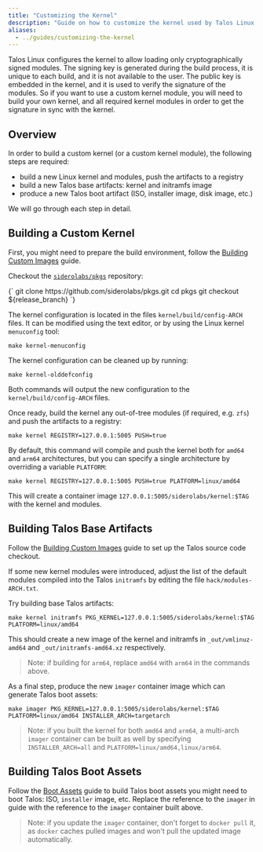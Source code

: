 ```yaml
---
title: "Customizing the Kernel"
description: "Guide on how to customize the kernel used by Talos Linux."
aliases:
  - ../guides/customizing-the-kernel
---
```



Talos Linux configures the kernel to allow loading only cryptographically signed modules.
The signing key is generated during the build process, it is unique to each build, and it is not available to the user.
The public key is embedded in the kernel, and it is used to verify the signature of the modules.
So if you want to use a custom kernel module, you will need to build your own kernel, and all required kernel modules in order to get the signature in sync with the kernel.

## Overview

In order to build a custom kernel (or a custom kernel module), the following steps are required:

- build a new Linux kernel and modules, push the artifacts to a registry
- build a new Talos base artifacts: kernel and initramfs image
- produce a new Talos boot artifact (ISO, installer image, disk image, etc.)

We will go through each step in detail.

## Building a Custom Kernel

First, you might need to prepare the build environment, follow the [Building Custom Images](./building-images) guide.

Checkout the [`siderolabs/pkgs`](https://github.com/siderolabs/pkgs) repository:

<CodeBlock lang="sh">
{`
git clone https://github.com/siderolabs/pkgs.git
cd pkgs
git checkout ${release_branch}
`}
</CodeBlock>

The kernel configuration is located in the files `kernel/build/config-ARCH` files.
It can be modified using the text editor, or by using the Linux kernel `menuconfig` tool:

```shell
make kernel-menuconfig
```

The kernel configuration can be cleaned up by running:

```shell
make kernel-olddefconfig
```

Both commands will output the new configuration to the `kernel/build/config-ARCH` files.

Once ready, build the kernel any out-of-tree modules (if required, e.g. `zfs`) and push the artifacts to a registry:

```shell
make kernel REGISTRY=127.0.0.1:5005 PUSH=true
```

By default, this command will compile and push the kernel both for `amd64` and `arm64` architectures, but you can specify a single architecture by overriding
a variable `PLATFORM`:

```shell
make kernel REGISTRY=127.0.0.1:5005 PUSH=true PLATFORM=linux/amd64
```

This will create a container image `127.0.0.1:5005/siderolabs/kernel:$TAG` with the kernel and modules.

## Building Talos Base Artifacts

Follow the [Building Custom Images](./building-images) guide to set up the Talos source code checkout.

If some new kernel modules were introduced, adjust the list of the default modules compiled into the Talos `initramfs` by
editing the file `hack/modules-ARCH.txt`.

Try building base Talos artifacts:

```shell
make kernel initramfs PKG_KERNEL=127.0.0.1:5005/siderolabs/kernel:$TAG PLATFORM=linux/amd64
```

This should create a new image of the kernel and initramfs in `_out/vmlinuz-amd64` and `_out/initramfs-amd64.xz` respectively.

> Note: if building for `arm64`, replace `amd64` with `arm64` in the commands above.

As a final step, produce the new `imager` container image which can generate Talos boot assets:

```shell
make imager PKG_KERNEL=127.0.0.1:5005/siderolabs/kernel:$TAG PLATFORM=linux/amd64 INSTALLER_ARCH=targetarch
```

> Note: if you built the kernel for both `amd64` and `arm64`, a multi-arch `imager` container can be built as well by specifying `INSTALLER_ARCH=all` and `PLATFORM=linux/amd64,linux/arm64`.

## Building Talos Boot Assets

Follow the [Boot Assets](../../platform-specific-installations/boot-assets) guide to build Talos boot assets you might need to boot Talos: ISO, `installer` image, etc.
Replace the reference to the `imager` in guide with the reference to the `imager` container built above.

> Note: if you update the `imager` container, don't forget to `docker pull` it, as `docker` caches pulled images and won't pull the updated image automatically.
